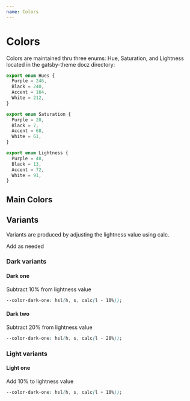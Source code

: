 ```yaml
---
name: Colors
---
```



# Colors

Colors are maintained thru three enums: Hue, Saturation, and Lightness located in the gatsby-theme docz directory:

```typescript
export enum Hues {
  Purple = 246,
  Black = 240,
  Accent = 164,
  White = 212,
}

export enum Saturation {
  Purple = 28,
  Black = 7,
  Accent = 68,
  White = 61,
}

export enum Lightness {
  Purple = 48,
  Black = 13,
  Accent = 72,
  White = 91,
}
```

## Main Colors

<SwatchCollection>
  <Swatch color="purple" />
  <Swatch color="black" />
  <Swatch color="accent" />
  <Swatch color="white" />
</SwatchCollection>

## Variants

Variants are produced by adjusting the lightness value using calc.

Add as needed

### Dark variants

#### Dark one

Subtract 10% from lightness value

```css
--color-dark-one: hsl(h, s, calc(l - 10%));
```

<SwatchCollection>
  <Swatch color="purple-dark-one" />
</SwatchCollection>

#### Dark two

Subtract 20% from lightness value

```css
--color-dark-one: hsl(h, s, calc(l - 20%));
```

<SwatchCollection>
  <Swatch color="purple-dark-two" />
</SwatchCollection>

### Light variants

#### Light one

Add 10% to lightness value

```css
--color-dark-one: hsl(h, s, calc(l + 10%));
```

<SwatchCollection>
  <Swatch color="black-light-one" />
</SwatchCollection>

